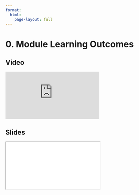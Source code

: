 ```yaml
---
format:
  html:
    page-layout: full
---
```


# 0. Module Learning Outcomes

::: {.panel-tabset .nav-pills}

## Video

<iframe
    class="video"
    src="https://www.youtube.com/embed/OzTdzAkDeMk" 
    title="Module 7 Video - Module Learning Outcomes"
    frameborder="0"
    allow="accelerometer; autoplay; clipboard-write; encrypted-media; gyroscope; picture-in-picture"
    allowfullscreen
></iframe>

## Slides

<iframe
    class="slide-deck"
    src="slides/module7_00.html"
></iframe>

:::
